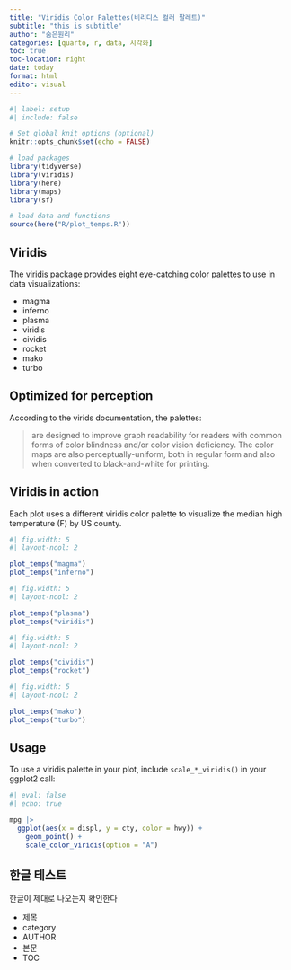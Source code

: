 ```yaml
---
title: "Viridis Color Palettes(비리디스 컬러 팔레트)"
subtitle: "this is subtitle"
author: "숨은원리"
categories: [quarto, r, data, 시각화]
toc: true
toc-location: right
date: today
format: html
editor: visual
---
```


```r
#| label: setup
#| include: false

# Set global knit options (optional)
knitr::opts_chunk$set(echo = FALSE)

# load packages
library(tidyverse)
library(viridis)
library(here)
library(maps)
library(sf)

# load data and functions
source(here("R/plot_temps.R"))
```

## Viridis

The [viridis](https://sjmgarnier.github.io/viridis/) package provides eight eye-catching color palettes to use in data visualizations:

-   magma
-   inferno
-   plasma
-   viridis
-   cividis
-   rocket
-   mako
-   turbo

## Optimized for perception

According to the virids documentation, the palettes:

> are designed to improve graph readability for readers with common forms of color blindness and/or color vision deficiency. The color maps are also perceptually-uniform, both in regular form and also when converted to black-and-white for printing.

## Viridis in action

Each plot uses a different viridis color palette to visualize the median high temperature (F) by US county.

```r
#| fig.width: 5
#| layout-ncol: 2

plot_temps("magma")
plot_temps("inferno")
```

```r
#| fig.width: 5
#| layout-ncol: 2

plot_temps("plasma")
plot_temps("viridis")
```

```r
#| fig.width: 5
#| layout-ncol: 2

plot_temps("cividis")
plot_temps("rocket")
```

```r
#| fig.width: 5
#| layout-ncol: 2

plot_temps("mako")
plot_temps("turbo")
```

## Usage

To use a viridis palette in your plot, include `scale_*_viridis()` in your ggplot2 call:

```r
#| eval: false
#| echo: true

mpg |>  
  ggplot(aes(x = displ, y = cty, color = hwy)) +
    geom_point() +
    scale_color_viridis(option = "A")
```

## 한글 테스트

한글이 제대로 나오는지 확인한다

* 제목
* category
* AUTHOR
* 본문
* TOC